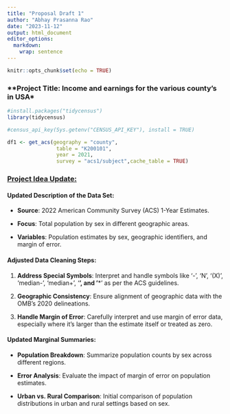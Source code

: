 ```yaml
---
title: "Proposal Draft 1"
author: "Abhay Prasanna Rao"
date: "2023-11-12"
output: html_document
editor_options: 
  markdown: 
    wrap: sentence
---
```


```r
knitr::opts_chunk$set(echo = TRUE)
```

### \*\*Project Title: Income and earnings for the various county's in USA\*

```r
#install.packages("tidycensus")
library(tidycensus)
```

```r
#census_api_key(Sys.getenv("CENSUS_API_KEY"), install = TRUE)
```

```r
df1 <- get_acs(geography = "county", 
                table = "K200101", 
                year = 2021, 
                survey = "acs1/subject",cache_table = TRUE)
```

### [**Project Idea Update:**]{.underline}

#### Updated Description of the Data Set:

-   **Source**: 2022 American Community Survey (ACS) 1-Year Estimates.

-   **Focus**: Total population by sex in different geographic areas.

-   **Variables**: Population estimates by sex, geographic identifiers, and margin of error.

#### Adjusted Data Cleaning Steps:

1.  **Address Special Symbols**: Interpret and handle symbols like '-', 'N', '(X)', 'median-', 'median+', '**', and '**\*' as per the ACS guidelines.

2.  **Geographic Consistency**: Ensure alignment of geographic data with the OMB's 2020 delineations.

3.  **Handle Margin of Error**: Carefully interpret and use margin of error data, especially where it's larger than the estimate itself or treated as zero.

#### Updated Marginal Summaries:

-   **Population Breakdown**: Summarize population counts by sex across different regions.

-   **Error Analysis**: Evaluate the impact of margin of error on population estimates.

-   **Urban vs. Rural Comparison**: Initial comparison of population distributions in urban and rural settings based on sex.
